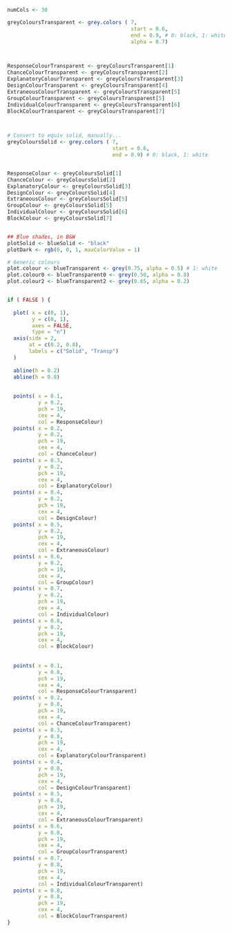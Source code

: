 
```r
numCols <- 30

greyColoursTransparent <- grey.colors ( 7, 
                                        start = 0.6, 
                                        end = 0.9, # 0: black, 1: white
                                        alpha = 0.7)



ResponseColourTransparent <- greyColoursTransparent[1] 
ChanceColourTransparent <- greyColoursTransparent[2]
ExplanatoryColourTransparent <- greyColoursTransparent[3]
DesignColourTransparent <- greyColoursTransparent[4]
ExtraneousColourTransparent <- greyColoursTransparent[5]
GroupColourTransparent <- greyColoursTransparent[5]
IndividualColourTransparent <- greyColoursTransparent[6]
BlockColourTransparent <- greyColoursTransparent[7]



# Convert to equiv solid, manually...
greyColoursSolid <- grey.colors ( 7, 
                                  start = 0.6, 
                                  end = 0.9) # 0: black, 1: white


ResponseColour <- greyColoursSolid[1] 
ChanceColour <- greyColoursSolid[2]
ExplanatoryColour <- greyColoursSolid[3]
DesignColour <- greyColoursSolid[4]
ExtraneousColour <- greyColoursSolid[5]
GroupColour <- greyColoursSolid[5]
IndividualColour <- greyColoursSolid[6]
BlockColour <- greyColoursSolid[7]


## Blue shades, in B&W
plotSolid <- blueSolid <- "black"
plotDark <- rgb(0, 0, 1, maxColorValue = 1)

# Generic colours    
plot.colour <- blueTransparent <- grey(0.75, alpha = 0.5) # 1: white
plot.colour0 <- blueTransparent0 <- grey(0.50, alpha = 0.8)
plot.colour2 <- blueTransparent2 <- grey(0.65, alpha = 0.2)


if ( FALSE ) {
  
  plot( x = c(0, 1),
        y = c(0, 1),
        axes = FALSE,
        type = "n")
  axis(side = 2,
       at = c(0.2, 0.8),
       labels = c("Solid", "Transp") 
  )
  
  abline(h = 0.2)
  abline(h = 0.8)
  
  
  points( x = 0.1, 
          y = 0.2,
          pch = 19,
          cex = 4,
          col = ResponseColour)
  points( x = 0.2, 
          y = 0.2,
          pch = 19,
          cex = 4,
          col = ChanceColour)
  points( x = 0.3, 
          y = 0.2,
          pch = 19,
          cex = 4,
          col = ExplanatoryColour)
  points( x = 0.4, 
          y = 0.2,
          pch = 19,
          cex = 4,
          col = DesignColour)
  points( x = 0.5, 
          y = 0.2,
          pch = 19,
          cex = 4,
          col = ExtraneousColour)
  points( x = 0.6, 
          y = 0.2,
          pch = 19,
          cex = 4,
          col = GroupColour)
  points( x = 0.7, 
          y = 0.2,
          pch = 19,
          cex = 4,
          col = IndividualColour)
  points( x = 0.8, 
          y = 0.2,
          pch = 19,
          cex = 4,
          col = BlockColour)
  
  
  points( x = 0.1, 
          y = 0.8,
          pch = 19,
          cex = 4,
          col = ResponseColourTransparent)
  points( x = 0.2, 
          y = 0.8,
          pch = 19,
          cex = 4,
          col = ChanceColourTransparent)
  points( x = 0.3, 
          y = 0.8,
          pch = 19,
          cex = 4,
          col = ExplanatoryColourTransparent)
  points( x = 0.4, 
          y = 0.8,
          pch = 19,
          cex = 4,
          col = DesignColourTransparent)
  points( x = 0.5, 
          y = 0.8,
          pch = 19,
          cex = 4,
          col = ExtraneousColourTransparent)
  points( x = 0.6, 
          y = 0.8,
          pch = 19,
          cex = 4,
          col = GroupColourTransparent)
  points( x = 0.7, 
          y = 0.8,
          pch = 19,
          cex = 4,
          col = IndividualColourTransparent)
  points( x = 0.8, 
          y = 0.8,
          pch = 19,
          cex = 4,
          col = BlockColourTransparent)        
}
```
